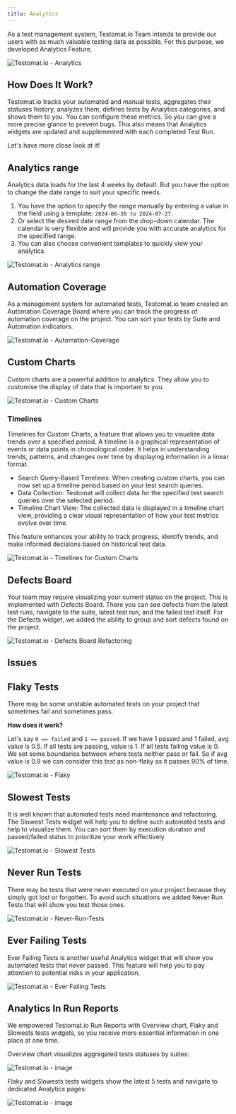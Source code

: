 ```yaml
---
title: Analytics
---
```



As a test management system, Testomat.io Team intends to provide our users with as much valuable testing data as possible. For this purpose, we developed Analytics Feature. 

![Testomat.io - Analytics](./images/Analytics.png)

## How Does It Work?

Testomat.io tracks your automated and manual tests, aggregates their statuses history, analyzes them, defines tests by Analytics categories, and shows them to you. You can configure these metrics. So you can give a more precise glance to prevent bugs. This also means that Analytics widgets are updated and supplemented with each completed Test Run.

Let's have more close look at it!

## Analytics range 

Analytics data loads for the last 4 weeks by default. But you have the option to change the date range to suit your specific needs.

1. You have the option to specify the range manually by entering a value in the field using a template: `2024-06-30 to 2024-07-27`. 
2. Or select the desired date range from the drop-down calendar. The calendar is very flexible and will provide you with accurate analytics for the specified range.
3. You can also choose convenient templates to quickly view your analytics.

![Testomat.io - Analytics range](./images/New_Fjgf73qB_2024-07-27.png)

## Automation Coverage 

As a management system for automated tests, Testomat.io team created an Automation Coverage Board where you can track the progress of automation coverage on the project. You can sort your tests by Suite and Automation indicators.

![Testomat.io - Automation-Coverage](./images/147570053-cb2bf5d9-e98c-4778-9df2-74ed88b96c49.gif)

## Custom Charts

Custom charts are a powerful addition to analytics. They allow you to customise the display of data that is important to you.

![Testomat.io - Custom Charts](./images/New_3EOUAwBN_2024-08-04.png)

### Timelines

Timelines for Custom Charts, a feature that allows you to visualize data trends over a specified period. A timeline is a graphical representation of events or data points in chronological order. It helps in understanding trends, patterns, and changes over time by displaying information in a linear format.

* Search Query-Based Timelines: When creating custom charts, you can now set up a timeline period based on your test search queries.
* Data Collection: Testomat will collect data for the specified test search queries over the selected period.
* Timeline Chart View: The collected data is displayed in a timeline chart view, providing a clear visual representation of how your test metrics evolve over time.

This feature enhances your ability to track progress, identify trends, and make informed decisions based on historical test data.

![Testomat.io - Timelines for Custom Charts](./images/New_ACit3dNa_2024-08-04.gif)

## Defects Board 

Your team may require visualizing your current status on the project. This is implemented with Defects Board. There you can see defects from the latest test runs, navigate to the suite, latest test run, and the failed test itself. For the Defects widget, we added the ability to group and sort defects found on the project.

![Testomat.io - Defects Board Refactoring](./images/147571296-182b119a-7e4f-4c27-9a20-0cd0760b7e3b.gif)

## Issues

## Flaky Tests

There may be some unstable automated tests on your project that sometimes fail and sometimes pass. 

**How does it work?**

Let's say `0 == failed` and `1 == passed`.
If we have 1 passed and 1 failed, avg value is 0.5.
If all tests are passing, value is 1.
If all tests failing value is 0.
We set some boundaries between where tests neither pass or fail.
So if avg value is 0.9 we can consider this test as non-flaky as it passes 90% of time.


![Testomat.io - Flaky](./images/Flaky.gif)

## Slowest Tests 

It is well known that automated tests need maintenance and refactoring. The Slowest Tests widget will help you to define such automated tests and help to visualize them. You can sort them by execution duration and passed/failed status to prioritize your work effectively.

![Testomat.io - Slowest Tests](./images/147572823-b5a3917f-55f3-4fc6-88bf-a69b1ec9bfca.gif)


## Never Run Tests

There may be tests that were never executed on your project because they simply got lost or forgotten. To avoid such situations we added Never Run Tests that will show you test those ones.

![Testomat.io - Never-Run-Tests](./images/Never-Run-Tests.gif)

## Ever Failing Tests

Ever Failing Tests is another useful Analytics widget that will show you automated tests that never passed. This feature will help you to pay attention to potential risks in your application.

![Testomat.io - Ever Failing Tests](./images/147574334-3a076e17-9a8e-437b-8a8c-9d1833a29c28.gif)

## Analytics In Run Reports

We empowered Testomat.io Run Reports with Overview chart, Flaky and Slowests tests widgets, so you receive more essential information in one place at one time.

Overview chart visualizes aggregated tests statuses by suites:

![Testomat.io - image](./images/147571210-e1277094-b480-4b3a-ad5b-b79248203c9e.png)

Flaky and Slowests tests widgets show the latest 5 tests and navigate to dedicated Analytics pages: 

![Testomat.io - image](./images/147570746-6d5a24be-689a-4209-b246-24aaf8afeda0.png)




 
